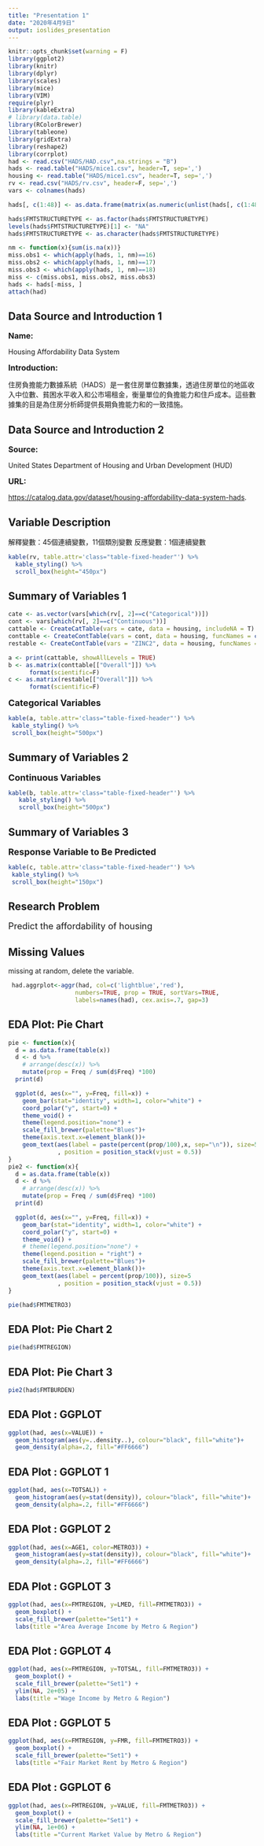 ```yaml
---
title: "Presentation 1"
date: "2020年4月9日"
output: ioslides_presentation
---
```


```r
knitr::opts_chunk$set(warning = F)
library(ggplot2)
library(knitr)
library(dplyr)
library(scales)
library(mice)
library(VIM)
require(plyr)
library(kableExtra)
# library(data.table)
library(RColorBrewer)
library(tableone)
library(gridExtra)
library(reshape2)
library(corrplot)
had <- read.csv("HADS/HAD.csv",na.strings = "B")
hads <- read.table("HADS/mice1.csv", header=T, sep=',')
housing <- read.table("HADS/mice1.csv", header=T, sep=',')
rv <- read.csv("HADS/rv.csv", header=F, sep=',')
vars <- colnames(hads)

hads[, c(1:48)] <- as.data.frame(matrix(as.numeric(unlist(hads[, c(1:48)])), ncol=48))

hads$FMTSTRUCTURETYPE <- as.factor(hads$FMTSTRUCTURETYPE)
levels(hads$FMTSTRUCTURETYPE)[1] <- "NA"
hads$FMTSTRUCTURETYPE <- as.character(hads$FMTSTRUCTURETYPE)

nm <- function(x){sum(is.na(x))}
miss.obs1 <- which(apply(hads, 1, nm)==16)
miss.obs2 <- which(apply(hads, 1, nm)==17)
miss.obs3 <- which(apply(hads, 1, nm)==18)
miss <- c(miss.obs1, miss.obs2, miss.obs3)
hads <- hads[-miss, ]
attach(had)
```

## Data Source and Introduction 1
<font size="3">**Name:**</font>

Housing Affordability Data System

<font size="3">**Introduction:**</font>

住房負擔能力數據系統（HADS）是一套住房單位數據集，透過住房單位的地區收入中位數、貧困水平收入和公市場租金，衡量單位的負擔能力和住戶成本。這些數據集的目是為住房分析師提供長期負擔能力和的一致措施。

## Data Source and Introduction 2
<font size="3">**Source:**</font>

United States Department of Housing and Urban Development (HUD) 

<font size="3">**URL:**</font>

<https://catalog.data.gov/dataset/housing-affordability-data-system-hads>.

## Variable Description
解釋變數：45個連續變數，11個類別變數
反應變數：1個連續變數

```r
kable(rv, table.attr='class="table-fixed-header"') %>%
  kable_styling() %>%
  scroll_box(height="450px")

```

## Summary of Variables 1

```r
cate <- as.vector(vars[which(rv[, 2]==c("Categorical"))]) 
cont <- vars[which(rv[, 2]==c("Continuous"))] 
cattable <- CreateCatTable(vars = cate, data = housing, includeNA = T) 
conttable <- CreateContTable(vars = cont, data = housing, funcNames = c("n", "miss", "p.miss", "mean", "sd", "median", "min", "max")) 
restable <- CreateContTable(vars = "ZINC2", data = housing, funcNames = c("n", "miss", "p.miss", "mean", "sd", "median", "min", "max")) 

a <- print(cattable, showAllLevels = TRUE) 
b <- as.matrix(conttable[["Overall"]]) %>% 
      format(scientific=F) 
c <- as.matrix(restable[["Overall"]]) %>% 
      format(scientific=F) 
``` 

<font size="4">**Categorical Variables**</font>

```r
kable(a, table.attr='class="table-fixed-header"') %>% 
 kable_styling() %>% 
 scroll_box(height="500px") 
``` 

## Summary of Variables 2
 <font size="4">**Continuous Variables**</font> 

```r
kable(b, table.attr='class="table-fixed-header"') %>% 
   kable_styling() %>% 
   scroll_box(height="500px") 
``` 

## Summary of Variables 3
<font size="4">**Response Variable to Be Predicted**</font> 

```r
kable(c, table.attr='class="table-fixed-header"') %>% 
 kable_styling() %>%
 scroll_box(height="150px")
``` 

## Research Problem

<font size="4">Predict the affordability of housing</font> 

## Missing Values
missing at random, delete the variable.

```r
 had.aggrplot<-aggr(had, col=c('lightblue','red'),
                   numbers=TRUE, prop = TRUE, sortVars=TRUE,
                   labels=names(had), cex.axis=.7, gap=3)
```


## EDA Plot: Pie Chart
```r
pie <- function(x){
  d = as.data.frame(table(x))
  d <- d %>%
    # arrange(desc(x)) %>%
    mutate(prop = Freq / sum(d$Freq) *100)
  print(d)

  ggplot(d, aes(x="", y=Freq, fill=x)) +
    geom_bar(stat="identity", width=1, color="white") +
    coord_polar("y", start=0) +
    theme_void() +
    theme(legend.position="none") +
    scale_fill_brewer(palette="Blues")+
    theme(axis.text.x=element_blank())+
    geom_text(aes(label = paste(percent(prop/100),x, sep="\n")), size=5
              , position = position_stack(vjust = 0.5))
}
pie2 <- function(x){
  d = as.data.frame(table(x))
  d <- d %>%
    # arrange(desc(x)) %>%
    mutate(prop = Freq / sum(d$Freq) *100)
  print(d)

  ggplot(d, aes(x="", y=Freq, fill=x)) +
    geom_bar(stat="identity", width=1, color="white") +
    coord_polar("y", start=0) +
    theme_void() +
    # theme(legend.position="none") +
    theme(legend.position = "right") +
    scale_fill_brewer(palette="Blues")+
    theme(axis.text.x=element_blank())+
    geom_text(aes(label = percent(prop/100)), size=5
              , position = position_stack(vjust = 0.5))
}

pie(had$FMTMETRO3)

```

## EDA Plot: Pie Chart 2
```r
pie(had$FMTREGION)
```

## EDA Plot: Pie Chart 3
```r
pie2(had$FMTBURDEN)
```

## EDA Plot : GGPLOT
```r
ggplot(had, aes(x=VALUE)) +
  geom_histogram(aes(y=..density..), colour="black", fill="white")+
  geom_density(alpha=.2, fill="#FF6666")
```

## EDA Plot : GGPLOT 1
```r
ggplot(had, aes(x=TOTSAL)) +
  geom_histogram(aes(y=stat(density)), colour="black", fill="white")+
  geom_density(alpha=.2, fill="#FF6666")
```

## EDA Plot : GGPLOT 2
```r
ggplot(had, aes(x=AGE1, color=METRO3)) +
  geom_histogram(aes(y=stat(density)), colour="black", fill="white")+
  geom_density(alpha=.2, fill="#FF6666")
```

## EDA Plot : GGPLOT 3
```r
ggplot(had, aes(x=FMTREGION, y=LMED, fill=FMTMETRO3)) +
  geom_boxplot() +
  scale_fill_brewer(palette="Set1") +
  labs(title ="Area Average Income by Metro & Region")
```

## EDA Plot : GGPLOT 4
```r
ggplot(had, aes(x=FMTREGION, y=TOTSAL, fill=FMTMETRO3)) +
  geom_boxplot() +
  scale_fill_brewer(palette="Set1") +
  ylim(NA, 2e+05) +
  labs(title ="Wage Income by Metro & Region")
```

## EDA Plot : GGPLOT 5
```r
ggplot(had, aes(x=FMTREGION, y=FMR, fill=FMTMETRO3)) +
  geom_boxplot() +
  scale_fill_brewer(palette="Set1") +
  labs(title ="Fair Market Rent by Metro & Region")
```

## EDA Plot : GGPLOT 6
```r
ggplot(had, aes(x=FMTREGION, y=VALUE, fill=FMTMETRO3)) +
  geom_boxplot() +
  scale_fill_brewer(palette="Set1") +
  ylim(NA, 1e+06) +
  labs(title ="Current Market Value by Metro & Region")
```

